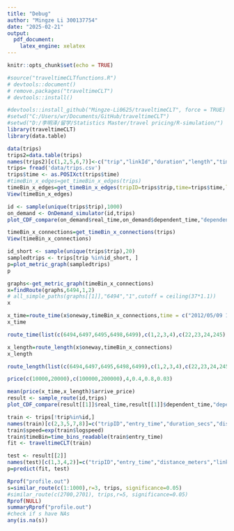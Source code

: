 ```yaml
---
title: "Debug"
author: "Mingze Li 300137754"
date: "2025-02-21"
output:
  pdf_document:
    latex_engine: xelatex
---
```


```r
knitr::opts_chunk$set(echo = TRUE)
```

```r
#source("traveltimeCLTfunctions.R")
# devtools::document()
# remove.packages("traveltimeCLT")
# devtools::install()
```

```r
#devtools::install_github("Mingze-Li0625/traveltimeCLT", force = TRUE)
#setwd("C:/Users/wr/Documents/GitHub/traveltimeCLT")
#setwd("D:/李明泽/留学/Statistics Master/travel pricing/R-simulation/")
library(traveltimeCLT)
library(data.table)

```



```r
data(trips)
trips2=data.table(trips)
names(trips2)[c(1,2,5,6,7)]<-c("trip","linkId","duration","length","time")
trips= fread('data/trips.csv')
trips$time <- as.POSIXct(trips$time)
#timeBin_x_edges=get_timeBin_x_edges(trips)
timeBin_x_edges=get_timeBin_x_edges(tripID=trips$trip,time=trips$time,linkId=trips$linkId,length = trips$length)
View(timeBin_x_edges)
```

```r
id <- sample(unique(trips$trip),1000)
on_demand <- OnDemand_simulator(id,trips)
plot_CDF_compare(on_demand$real_time,on_demand$dependent_time,"dependent data")

```


```r
timeBin_x_connections=get_timeBin_x_connections(trips)
View(timeBin_x_connections)
```

```r
id_short <- sample(unique(trips$trip),20)
sampledtrips <- trips[trip %in%id_short, ]
p=plot_metric_graph(sampledtrips)
p

```

```r
graphs<-get_metric_graph(timeBin_x_connections)
x=findRoute(graphs,6494,1,2)
# all_simple_paths(graphs[[1]],"6494","1",cutoff = ceiling(37*1.1))
x
```

```r
x_time=route_time(x$oneway,timeBin_x_connections,time = c("2012/05/09 19:59:30","Weekday","2012/05/09 19:59:30","Weekday" ))
x_time
```

```r
route_time(list(c(6494,6497,6495,6498,6499),c(1,2,3,4),c(22,23,24,245),c(1,2,5,7,8,9)),timeBin_x_edges,time = c("2012/05/09 19:59:30","Weekday","2012/05/09 19:59:30","Weekday" ))
```

```r
x_length=route_length(x$oneway,timeBin_x_connections)
x_length
```

```r
route_length(list(c(6494,6497,6495,6498,6499),c(1,2,3,4),c(22,23,24,245),c(1,2,5,7,8,9)),timeBin_x_edges)
```

```r
price(c(10000,20000),c(100000,200000),4,0.4,0.8,0.03)
```

```r
mean(price(x_time,x_length)$arrive_price)
result <- sample_route(id,trips)
plot_CDF_compare(result[[1]]$real_time,result[[1]]$dependent_time,"dependent data")
```

```r
train <- trips[!trip%in%id,]
names(train)[c(2,3,5,7,8)]=c("tripID","entry_time","duration_secs","distance_meters","linkID")
train$speed=exp(train$logspeed)
train$timeBin=time_bins_readable(train$entry_time)
fit <- traveltimeCLT(train)
```

```r
test <- result[[2]]
names(test)[c(1,3,4,2)]=c("tripID","entry_time","distance_meters","linkID")
p=predict(fit, test)
```

```r
Rprof("profile.out")
s=similar_route(c(1:1000),r=3, trips, significance=0.05)
#similar_route(c(2700,2701), trips,r=5, significance=0.05)
Rprof(NULL)
summaryRprof("profile.out")
#check if s have NAs
any(is.na(s))
```